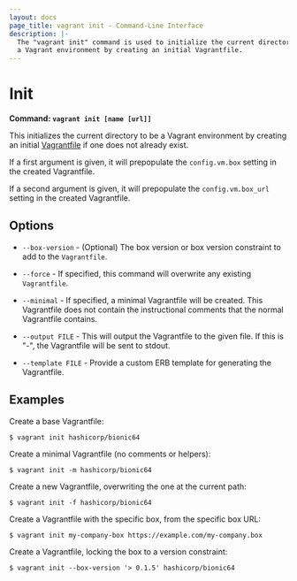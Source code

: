 ```yaml
---
layout: docs
page_title: vagrant init - Command-Line Interface
description: |-
  The "vagrant init" command is used to initialize the current directory to be
  a Vagrant environment by creating an initial Vagrantfile.
---
```


# Init

**Command: `vagrant init [name [url]]`**

This initializes the current directory to be a Vagrant environment
by creating an initial [Vagrantfile](/docs/vagrantfile/) if
one does not already exist.

If a first argument is given, it will prepopulate the `config.vm.box`
setting in the created Vagrantfile.

If a second argument is given, it will prepopulate the `config.vm.box_url`
setting in the created Vagrantfile.

## Options

- `--box-version` - (Optional) The box version or box version constraint to add
  to the `Vagrantfile`.

- `--force` - If specified, this command will overwrite any existing
  `Vagrantfile`.

- `--minimal` - If specified, a minimal Vagrantfile will be created. This
  Vagrantfile does not contain the instructional comments that the normal
  Vagrantfile contains.

- `--output FILE` - This will output the Vagrantfile to the given file.
  If this is "-", the Vagrantfile will be sent to stdout.

- `--template FILE` - Provide a custom ERB template for generating the Vagrantfile.

## Examples

Create a base Vagrantfile:

```shell-session
$ vagrant init hashicorp/bionic64
```

Create a minimal Vagrantfile (no comments or helpers):

```shell-session
$ vagrant init -m hashicorp/bionic64
```

Create a new Vagrantfile, overwriting the one at the current path:

```shell-session
$ vagrant init -f hashicorp/bionic64
```

Create a Vagrantfile with the specific box, from the specific box URL:

```shell-session
$ vagrant init my-company-box https://example.com/my-company.box
```

Create a Vagrantfile, locking the box to a version constraint:

```shell-session
$ vagrant init --box-version '> 0.1.5' hashicorp/bionic64
```
